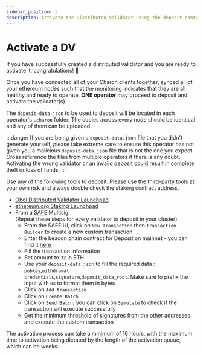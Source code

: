 ```yaml
---
sidebar_position: 5
description: Activate the Distributed Validator using the deposit contract
---
```



# Activate a DV

If you have successfully created a distributed validator and you are ready to activate it, congratulations! 🎉

Once you have connected all of your Charon clients together, synced all of your ethereum nodes such that the monitoring indicates that they are all healthy and ready to operate, **ONE operator** may proceed to deposit and activate the validator(s).

The `deposit-data.json` to be used to deposit will be located in each operator's `.charon` folder. The copies across every node should be identical and any of them can be uploaded.

:::danger
If you are being given a `deposit-data.json` file that you didn't generate yourself, please take extreme care to ensure this operator has not given you a malicious `deposit-data.json` file that is not the one you expect. Cross reference the files from multiple operators if there is any doubt. Activating the wrong validator or an invalid deposit could result in complete theft or loss of funds.
:::

Use any of the following tools to deposit. Please use the third-party tools at your own risk and always double check the staking contract address.

* <a href="https://beta.launchpad.obol.org/deposit/advisories/" target="_blank">Obol Distributed Validator Launchpad</a>
* <a href="https://launchpad.ethereum.org/" target="_blank">ethereum.org Staking Launchpad</a>
* From a <a href="https://safe.global/">SAFE</a> Multisig:<br/>
(Repeat these steps for every validator to deposit in your cluster)
  * From the SAFE UI, click on <code>New Transaction</code> then <code>Transaction Builder</code> to create a new custom transaction
  * Enter the beacon chain contract for Deposit on mainnet - you can find it <a href="https://ethereum.org/en/staking/deposit-contract/">here</a>
  * Fill the transaction information
  * Set amount to <code>32</code> in ETH
  * Use your <code>deposit-data.json</code> to fill the required data : <code>pubkey</code>,<code>withdrawal credentials</code>,<code>signature</code>,<code>deposit_data_root</code>. Make sure to prefix the input with <code>0x</code> to format them in bytes
  * Click on <code>Add transaction</code>
  * Click on <code>Create Batch</code>
  * Click on <code>Send Batch</code>, you can click on <code>Simulate</code> to check if the transaction will execute successfully
  * Get the minimum threshold of signatures from the other addresses and execute the custom transaction

The activation process can take a minimum of 16 hours, with the maximum time to activation being dictated by the length of the activation queue, which can be weeks.
